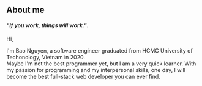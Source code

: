 ## About me


#### <em>"If you work, things will work."</em>.

Hi,

I'm Bao Nguyen, a software engineer graduated from HCMC University of Techonology, Vietnam in 2020.<br/>
Maybe I'm not the best programmer yet, but I am a very quick learner.
With my passion for programming and my interpersonal skills, one day, I will become the best full-stack web developer you can ever find.
